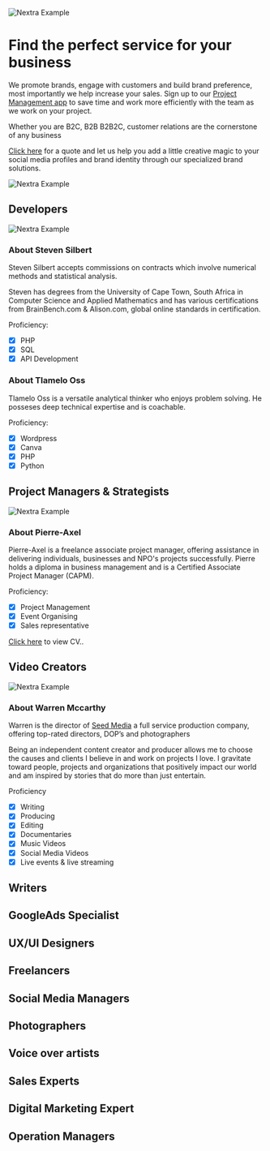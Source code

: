 
<Bleed>![Nextra Example](../public/ceo.png)</Bleed>

# Find the perfect service for your business

We promote brands, engage with customers and build brand preference, most importantly we help increase your sales. Sign up to our [Project Management app](https://bh-projectmanager.bubbleapps.io/?debug_mode=true) to save time and work more efficiently with the team as we work on your project. 

Whether you are B2C, B2B B2B2C, customer relations are the cornerstone of any business

[Click here](https://bit.ly/business-hustle) for a quote and let us help you add a little creative magic to your social media profiles and brand identity through our specialized brand solutions.


<Bleed>![Nextra Example](../public/ourprocess.png)</Bleed>


## Developers 
<Bleed>![Nextra Example](../public/Developers.png)</Bleed>

### About Steven Silbert 

Steven Silbert accepts commissions on contracts which involve numerical methods and statistical analysis.

Steven has degrees from the University of Cape Town, South Africa in Computer Science and Applied Mathematics and has various certifications from BrainBench.com & Alison.com, global online standards in certification.

Proficiency: 

- [x] PHP  
- [x] SQL
- [x] API Development

### About Tlamelo Oss

Tlamelo Oss is a versatile analytical thinker who enjoys problem solving. He posseses deep technical expertise and is coachable.

Proficiency: 

- [x] Wordpress 
- [x] Canva
- [x] PHP
- [x] Python

## Project Managers & Strategists

<Bleed>![Nextra Example](../public/pm.png)</Bleed>

### About Pierre-Axel

Pierre-Axel is a freelance associate project manager, offering assistance in delivering individuals, businesses and NPO's projects successfully. Pierre holds a diploma in business management and is a Certified Associate Project Manager (CAPM). 

Proficiency: 

- [x] Project Management
- [x] Event Organising 
- [x] Sales representative 

[Click here](https://github.com/JacobSeatlholo/businesshustle-/raw/main/public/CVPORTFOLIO04.pdf) to view CV..

## Video Creators

<Bleed>![Nextra Example](../public/waz.png)</Bleed>

### About Warren Mccarthy 

Warren is the director of [Seed Media](https://seedmedia.co.za/) a full service production company, offering top-rated directors, DOP’s and photographers

Being an independent content creator and producer allows me to choose the causes and clients I believe in and work on projects I love. I gravitate toward people, projects and organizations that positively impact our world and am inspired by stories that do more than just entertain. 

Proficiency 

- [x] Writing 
- [x] Producing  
- [x] Editing
- [x] Documentaries 
- [x] Music Videos 
- [x] Social Media Videos 
- [x] Live events & live streaming

## Writers

## GoogleAds Specialist

## UX/UI Designers

## Freelancers

## Social Media Managers

## Photographers

## Voice over artists

## Sales Experts

## Digital Marketing Expert

## Operation Managers





